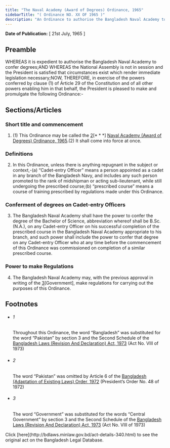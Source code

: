 ```yaml
---
title: "The Naval Academy (Award of Degrees) Ordinance, 1965"
sidebarTitle: "( Ordinance NO. XX OF 1965 )"
description: "An Ordinance to authorise the Bangladesh Naval Academy to confer degrees.1♣"
---
```


**Date of Publication:** [ 21st July, 1965 ]

## Preamble

WHEREAS it is expedient to authorise the Bangladesh Naval Academy to confer degrees;AND WHEREAS the National Assembly is not in session and the President is satisfied that circumstances exist which render immediate legislation necessary;NOW, THEREFORE, in exercise of the powers conferred by clause (1) of Article 29 of the Constitution and of all other powers enabling him in that behalf, the President is pleased to make and promulgate the following Ordinance:-

## Sections/Articles

### Short title and commencement

1. (1) This Ordinance may be called the [2](1)[\* \* \*] [Naval Academy (Award of Degrees) Ordinance, 1965](/laws/act-340 "Naval Academy (Award of Degrees) Ordinance, 1965").(2) It shall come into force at once.

### Definitions

2. In this Ordinance, unless there is anything repugnant in the subject or context,-(a) “Cadet-entry Officer” means a person appointed as a cadet in any branch of the Bangladesh Navy, and includes any such person promoted to the rank of midshipman or acting sub-lieutenant, while still undergoing the prescribed course;(b) “prescribed course” means a course of training prescribed by regulations made under this Ordinance.

### Conferment of degrees on Cadet-entry Officers

3. The Bangladesh Naval Academy shall have the power to confer the degree of the Bachelor of Science, abbreviation whereof shall be B.Sc. (N.A.), on any Cadet-entry Officer on his successful completion of the prescribed course in the Bangladesh Naval Academy appropriate to his branch, and such power shall include the power to confer that degree on any Cadet-entry Officer who at any time before the commencement of this Ordinance was commissioned on completion of a similar prescribed course.

### Power to make Regulations

4. The Bangladesh Naval Academy may, with the previous approval in writing of the [3](1)[Government], make regulations for carrying out the purposes of this Ordinance.

## Footnotes

- ###### 1

  Throughout this Ordinance, the word “Bangladesh” was substituted for the word “Pakistan” by section 3 and the Second Schedule of the [Bangladesh Laws (Revision And Declaration) Act, 1973](/laws/act-430 "Bangladesh Laws (Revision And Declaration) Act, 1973") (Act No. VIII of 1973)

- ###### 2

  The word “Pakistan” was omitted by Article 6 of the [Bangladesh (Adaptation of Existing Laws) Order, 1972](/laws/act-388 "Bangladesh (Adaptation of Existing Laws) Order, 1972 ") (President’s Order No. 48 of 1972)

- ###### 3

  The word “Government” was substituted for the words “Central Government” by section 3 and the Second Schedule of the [Bangladesh Laws (Revision And Declaration) Act, 1973](/laws/act-430 "Bangladesh Laws (Revision And Declaration) Act, 1973") (Act No. VIII of 1973)

<Note>
  Click [here](http://bdlaws.minlaw.gov.bd/act-details-340.html) to see the original act on the Bangladesh Legal Database.
</Note>
